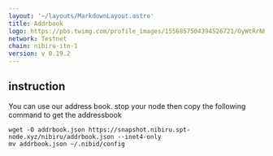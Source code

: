 ```yaml
---
layout: '~/layouts/MarkdownLayout.astro'
title: Addrbook
logo: https://pbs.twimg.com/profile_images/1556857504394526721/OyWtRrNP_400x400.jpg
network: Testnet
chain: nibiru-itn-1
version: v 0.19.2
---
```



## instruction
You can use our address book. stop your node then copy the following command to get the addressbook
```
wget -O addrbook.json https://snapshot.nibiru.spt-node.xyz/nibiru/addrbook.json --inet4-only
mv addrbook.json ~/.nibid/config

```


